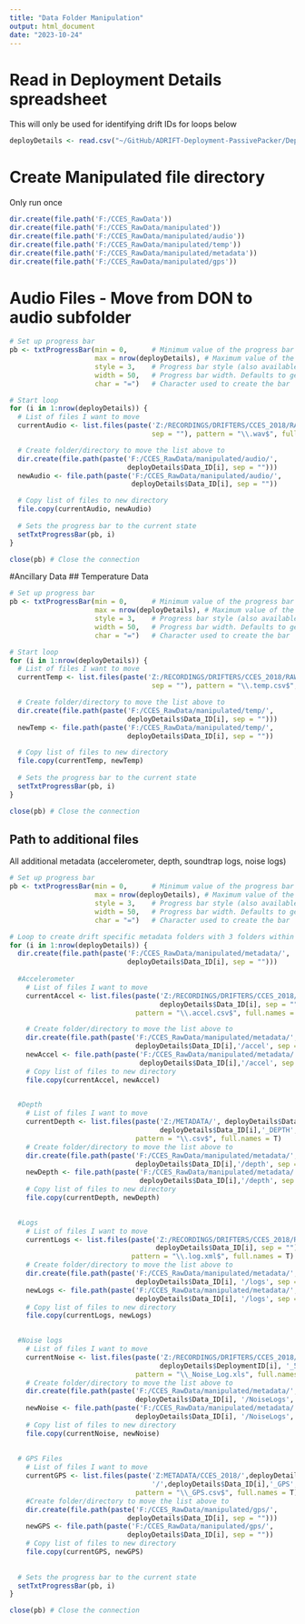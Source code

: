 ```yaml
---
title: "Data Folder Manipulation"
output: html_document
date: "2023-10-24"
---
```

# Read in Deployment Details spreadsheet
This will only be used for identifying drift IDs for loops below
```r
deployDetails <- read.csv("~/GitHub/ADRIFT-Deployment-PassivePacker/DeploymentDetailsFiles/CCES_DeploymentDetails.csv")
```


# Create Manipulated file directory
Only run once 
```r
dir.create(file.path('F:/CCES_RawData'))
dir.create(file.path('F:/CCES_RawData/manipulated'))
dir.create(file.path('F:/CCES_RawData/manipulated/audio'))
dir.create(file.path('F:/CCES_RawData/manipulated/temp'))
dir.create(file.path('F:/CCES_RawData/manipulated/metadata'))
dir.create(file.path('F:/CCES_RawData/manipulated/gps'))
```


# Audio Files - Move from DON to audio subfolder
```r
# Set up progress bar
pb <- txtProgressBar(min = 0,      # Minimum value of the progress bar
                     max = nrow(deployDetails), # Maximum value of the progress bar
                     style = 3,    # Progress bar style (also available style = 1 and style = 2)
                     width = 50,   # Progress bar width. Defaults to getOption("width")
                     char = "=")   # Character used to create the bar

# Start loop
for (i in 1:nrow(deployDetails)) {
  # List of files I want to move
  currentAudio <- list.files(paste('Z:/RECORDINGS/DRIFTERS/CCES_2018/RAW/',deployDetails$Data_ID[i], 
                                   sep = ""), pattern = "\\.wav$", full.names = T)

  # Create folder/directory to move the list above to
  dir.create(file.path(paste('F:/CCES_RawData/manipulated/audio/',
                             deployDetails$Data_ID[i], sep = "")))
  newAudio <- file.path(paste('F:/CCES_RawData/manipulated/audio/',
                              deployDetails$Data_ID[i], sep = ""))

  # Copy list of files to new directory 
  file.copy(currentAudio, newAudio)
  
  # Sets the progress bar to the current state
  setTxtProgressBar(pb, i)
}

close(pb) # Close the connection
```


#Ancillary Data
## Temperature Data 
```r
# Set up progress bar
pb <- txtProgressBar(min = 0,      # Minimum value of the progress bar
                     max = nrow(deployDetails), # Maximum value of the progress bar
                     style = 3,    # Progress bar style (also available style = 1 and style = 2)
                     width = 50,   # Progress bar width. Defaults to getOption("width")
                     char = "=")   # Character used to create the bar

# Start loop
for (i in 1:nrow(deployDetails)) {
  # List of files I want to move
  currentTemp <- list.files(paste('Z:/RECORDINGS/DRIFTERS/CCES_2018/RAW/',deployDetails$Data_ID[i], 
                                   sep = ""), pattern = "\\.temp.csv$", full.names = T)

  # Create folder/directory to move the list above to
  dir.create(file.path(paste('F:/CCES_RawData/manipulated/temp/',
                             deployDetails$Data_ID[i], sep = "")))
  newTemp <- file.path(paste('F:/CCES_RawData/manipulated/temp/',
                             deployDetails$Data_ID[i], sep = ""))

  # Copy list of files to new directory 
  file.copy(currentTemp, newTemp)
  
  # Sets the progress bar to the current state
  setTxtProgressBar(pb, i)
}

close(pb) # Close the connection
```


## Path to additional files 
All additional metadata (accelerometer, depth, soundtrap logs, noise logs)
```r
# Set up progress bar
pb <- txtProgressBar(min = 0,      # Minimum value of the progress bar
                     max = nrow(deployDetails), # Maximum value of the progress bar
                     style = 3,    # Progress bar style (also available style = 1 and style = 2)
                     width = 50,   # Progress bar width. Defaults to getOption("width")
                     char = "=")   # Character used to create the bar

# Loop to create drift specific metadata folders with 3 folders within it (accelerometer, depth, soundtrap logs)
for (i in 1:nrow(deployDetails)) {
  dir.create(file.path(paste('F:/CCES_RawData/manipulated/metadata/',
                             deployDetails$Data_ID[i], sep = "")))
  
  #Accelerometer
    # List of files I want to move
    currentAccel <- list.files(paste('Z:/RECORDINGS/DRIFTERS/CCES_2018/RAW/',
                                     deployDetails$Data_ID[i], sep = ""),
                               pattern = "\\.accel.csv$", full.names = T)

    # Create folder/directory to move the list above to
    dir.create(file.path(paste('F:/CCES_RawData/manipulated/metadata/',
                               deployDetails$Data_ID[i],'/accel', sep = "")))
    newAccel <- file.path(paste('F:/CCES_RawData/manipulated/metadata/',
                                deployDetails$Data_ID[i],'/accel', sep = ""))
    # Copy list of files to new directory
    file.copy(currentAccel, newAccel)

    
  #Depth
    # List of files I want to move
    currentDepth <- list.files(paste('Z:/METADATA/', deployDetails$Data_ID[i],'/',
                                     deployDetails$Data_ID[i],'_DEPTH', sep = ""),
                               pattern = "\\.csv$", full.names = T)
    # Create folder/directory to move the list above to
    dir.create(file.path(paste('F:/CCES_RawData/manipulated/metadata/',
                               deployDetails$Data_ID[i],'/depth', sep = "")))
    newDepth <- file.path(paste('F:/CCES_RawData/manipulated/metadata/',
                                deployDetails$Data_ID[i],'/depth', sep = ""))
    # Copy list of files to new directory
    file.copy(currentDepth, newDepth)

    
  #Logs
    # List of files I want to move
    currentLogs <- list.files(paste('Z:/RECORDINGS/DRIFTERS/CCES_2018/RAW/',
                                    deployDetails$Data_ID[i], sep = ""),
                              pattern = "\\.log.xml$", full.names = T)
    # Create folder/directory to move the list above to
    dir.create(file.path(paste('F:/CCES_RawData/manipulated/metadata/',
                               deployDetails$Data_ID[i], '/logs', sep = "")))
    newLogs <- file.path(paste('F:/CCES_RawData/manipulated/metadata/',
                               deployDetails$Data_ID[i], '/logs', sep = ""))
    # Copy list of files to new directory
    file.copy(currentLogs, newLogs)

    
  #Noise logs
    # List of files I want to move
    currentNoise <- list.files(paste('Z:/RECORDINGS/DRIFTERS/CCES_2018/500Hz/DRIFT_', 
                                     deployDetails$DeploymentID[i], '_500Hz', sep = ""),
                               pattern = "\\_Noise_Log.xls", full.names = T)
    # Create folder/directory to move the list above to
    dir.create(file.path(paste('F:/CCES_RawData/manipulated/metadata/',
                               deployDetails$Data_ID[i], '/NoiseLogs', sep = "")))
    newNoise <- file.path(paste('F:/CCES_RawData/manipulated/metadata/',
                               deployDetails$Data_ID[i], '/NoiseLogs', sep = ""))
    # Copy list of files to new directory 
    file.copy(currentNoise, newNoise)    
    
    
  # GPS Files
    # List of files I want to move
    currentGPS <- list.files(paste('Z:METADATA/CCES_2018/',deployDetails$Data_ID[i],
                                   '/',deployDetails$Data_ID[i],'_GPS', sep = ""),
                               pattern = "\\_GPS.csv$", full.names = T)
    #Create folder/directory to move the list above to
    dir.create(file.path(paste('F:/CCES_RawData/manipulated/gps/', 
                             deployDetails$Data_ID[i], sep = "")))
    newGPS <- file.path(paste('F:/CCES_RawData/manipulated/gps/', 
                             deployDetails$Data_ID[i], sep = ""))
    # Copy list of files to new directory
    file.copy(currentGPS, newGPS)
    
    
  # Sets the progress bar to the current state
  setTxtProgressBar(pb, i)
}

close(pb) # Close the connection
```


